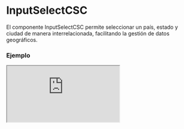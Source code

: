 
# InputSelectCSC

El componente InputSelectCSC permite seleccionar un país, estado y ciudad de manera interrelacionada, facilitando la gestión de datos geográficos.

### Ejemplo

<Iframe src="https://fenextjs-component-storybook.vercel.app/iframe.html?args=&id=input-inputselectcsc--index&viewMode=story" />

### Importacion

Para importar el componente InputSelectCSC, se puede hacer desde fenextjs

```tsx copy
import { InputSelectCSC } from "fenextjs";
```

### Parametros

| Parametro | Tipo | Requerido | Default | Descripcion |
| --------- | ---- | --------- | ------- | ----------- |
| classNameSelectCSC | string | no |  | Clase CSS personalizada para el select. |
| useContainer | boolean | no | true | Define si el componente se envuelve en un contenedor `div`. |
| country | InputCSCProps | no |  | Propiedades del campo de selección para el país, incluyendo `label` y `placeholder`. |
| state | InputCSCProps | no |  | Propiedades del campo de selección para el estado, incluyendo `label` y `placeholder`. |
| city | InputCSCProps | no |  | Propiedades del campo de selección para la ciudad, incluyendo `label` y `placeholder`. |
| defaultValueJsonString | string | no |  | Valor por defecto en formato JSON para inicializar el select. |
| valueJsonString | string | no |  | Valor actual en formato JSON. |
| onChangeJsonString | function | no |  | Función de cambio que devuelve el valor seleccionado en formato JSON. |
| parseJson_to_String | function | no |  | Función para convertir JSON a string. |
| parseString_to_Json | function | no |  | Función para convertir string a JSON. |

### Storybook

Para ver el storybook del componente lo puede hacer con este [link](https://fenextjs-component-storybook.vercel.app/?path=/story/input-inputselectcsc--index)

### Usos

- Selección de país, estado y ciudad

```tsx copy

<InputSelectCSC />
```

- InputSelectCSC con valores predeterminados

```tsx copy

<InputSelectCSC
    valueJsonString='{"country": "US", "state": "CA", "city": "Los Angeles"}'
    onChangeJsonString={(value) => console.log(value)}
/>
```

